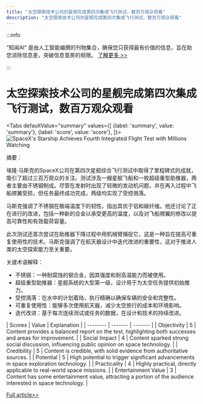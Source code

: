 ```yaml
---
title: "太空探索技术公司的星舰完成第四次集成飞行测试，数百万观众观看"
description: "太空探索技术公司的星舰完成第四次集成飞行测试，数百万观众观看"
---
```



:::info

“知闻AI“ 是由人工智能编撰的刊物集合，确保您只获得最有价值的信息，旨在助您消除信息差，突破信息茧房的局限。  [了解更多 >>](/)

:::

# 太空探索技术公司的星舰完成第四次集成飞行测试，数百万观众观看


<Tabs
	defaultValue="summary"
	values={[
	{label: 'summary', value: 'summary'},
	{label: 'score', value: 'score'},
]}>
<TabItem value="summary">
<img
  src="https://image.informedainews.com/2024/06/Spo-CkH-1717723141-0.jpg"
  alt="SpaceX's Starship Achieves Fourth Integrated Flight Test with Millions Watching"
/>



摘要：

埃隆·马斯克的SpaceX公司在第四次星舰综合飞行测试中取得了里程碑式的成就，吸引了超过三百万观众的关注。测试涉及一艘星舰飞船和一枚超级重型助推器，两者主要由不锈钢制成。尽管在发射时出现了轻微的发动机问题，并在再入过程中飞船襟翼受损，但任务最终成功完成，两级均实现了受控溅落。

马斯克强调了不锈钢在极端温度下的韧性，指出其优于铝和碳纤维。他还讨论了正在进行的改进，包括一种新的合金以承受更高的温度，以及对飞船襟翼的修改以提高可靠性和有效载荷容量。

此次测试还首次尝试在助推器下降过程中用机械臂捕捉它，这是一种旨在提高可重复使用性的技术。马斯克强调了在航天器设计中迭代改进的重要性，这对于推进人类的太空探索能力至关重要。

关键术语解释：

- 不锈钢：一种耐腐蚀的钢合金，因其强度和耐高温能力而被使用。
- 超级重型助推器：星舰系统的大型第一级，设计用于为太空任务提供初始推力。
- 受控溅落：在水中的计划着陆，执行精确以确保车辆的安全和完整性。
- 可重复使用性：能够多次使用航天器，减少太空旅行的成本和环境影响。
- 迭代改进：基于每次连续测试或任务的数据，在设计和技术的持续改进。
</TabItem>
<TabItem value="score">
	| Scores     | Value   | Explanation |
	| -------- | ------- | ------- |
	| Objectivity  | 5    | Content provides a balanced report on the test, highlighting both successes and areas for improvement.    |
	| Social Impact | 4     | Content sparked strong social discussion, influencing public opinion on space technology.    |
	| Credibility    | 5    | Content is credible, with solid evidence from authoritative sources.    |
	| Potential    | 5    | High potential to trigger significant advancements in space exploration technology.    |
	| Practicality    | 4    | Highly practical, directly applicable to real-world space missions.    |
	| Entertainment Value    | 3    | Content has some entertainment value, attracting a portion of the audience interested in space technology.    |
</TabItem>
</Tabs>

[Full article>>](https://www.cnbeta.com.tw/articles/science/1433898.htm)
